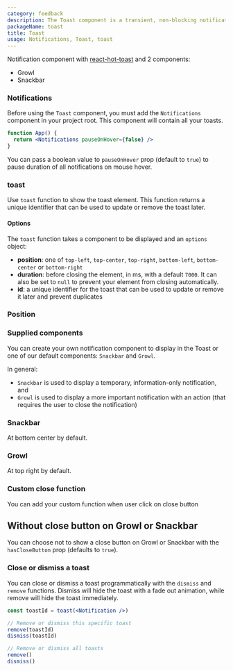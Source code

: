 ```yaml
---
category: feedback
description: The Toast component is a transient, non-blocking notification that appears briefly to provide feedback to the user. It is typically used to display messages such as success, error, warning, or informational alerts. Toasts appear at a designated area of the screen, often at the bottom or top, and automatically disappear after a few seconds, ensuring a smooth and unobtrusive user experience.
packageName: toast
title: Toast
usage: Notifications, Toast, toast
---
```


Notification component with [react-hot-toast](https://react-hot-toast.com/) and 2 components:

- Growl
- Snackbar

### Notifications

Before using the `Toast` component, you must add the `Notifications` component in your project root. This component will contain all your toasts.

```jsx
function App() {
  return <Notifications pauseOnHover={false} />
}
```

You can pass a boolean value to `pauseOnHover` prop (default to `true`) to pause duration of all notifications on mouse hover.

### toast

Use `toast` function to show the toast element. This function returns a unique identifier that can be used to update or remove the toast later.

#### Options

The `toast` function takes a component to be displayed and an `options` object:

- **position**: one of `top-left`, `top-center`, `top-right`, `bottom-left`, `bottom-center` or `bottom-right`
- **duration**: before closing the element, in ms, with a default `7000`. It can also be set to `null` to prevent your element from closing automatically.
- **id**: a unique identifier for the toast that can be used to update or remove it later and prevent duplicates

### Position

<div data-playground="toast.tsx" data-component="Toast"></div>

### Supplied components

You can create your own notification component to display in the Toast or one of our default components: `Snackbar` and `Growl`.

In general:

- `Snackbar` is used to display a temporary, information-only notification, and
- `Growl` is used to display a more important notification with an action (that requires the user to close the notification)

### Snackbar

At bottom center by default.

<div data-playground="snackbar.tsx" data-component="Toast"></div>

### Growl

At top right by default.

<div data-playground="growl.tsx" data-component="Toast"></div>

### Custom close function

You can add your custom function when user click on close button

<div data-playground="custom-close.tsx" data-component="Toast"></div>

## Without close button on Growl or Snackbar

You can choose not to show a close button on Growl or Snackbar with the `hasCloseButton` prop (defaults to `true`).

<div data-playground="without-close.tsx" data-component="Toast"></div>

### Close or dismiss a toast

You can close or dismiss a toast programmatically with the `dismiss` and `remove` functions. Dismiss will hide the toast with a fade out animation, while remove will hide the toast immediately.

```jsx
const toastId = toast(<Notification />)

// Remove or dismiss this specific toast
remove(toastId)
dismiss(toastId)

// Remove or dismiss all toasts
remove()
dismiss()
```
